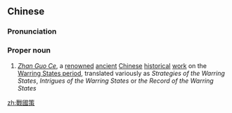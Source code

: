 ==Chinese==
{{zh-forms|s=战国策|type=21}}

===Pronunciation===
{{zh-pron
|m=Zhàn Guó Cè
|cat=n
}}

===Proper noun===
{{zh-proper noun}}

# ''[[w:Zhan Guo Ce|Zhan Guo Ce]]'', a [[renowned]] [[ancient]] [[Chinese]] [[historical]] [[work]] on the [[w:Warring States period|Warring States period]], translated variously as ''Strategies of the Warring States'', ''Intrigues of the Warring States'' or ''the Record of the Warring States''

[[zh:戰國策]]